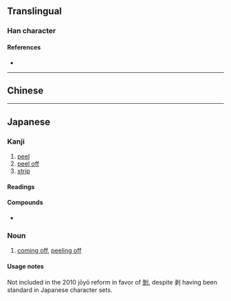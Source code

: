 {{also|剝}}
{{character info}}
==Translingual==

===Han character===
{{Han char|rn=18|rad=刀|as=08|sn=10|four=|canj=NELN|ids=⿰录刂}}

====References====
* {{Han ref|kx=0141.411|hdz=10346.040|uh=5265|ud=21093}}

----

==Chinese==
{{zh-see|剝|sv}}

----

==Japanese==
{{ja-kanji forms|剥|剝}}

===Kanji===
{{ja-kanji|grade=9|rs=刀08|kyu=剝}}

# [[peel]]
# [[peel off]]
# [[strip]]

====Readings====
{{ja-readings
|goon=ほく
|kanon=はく
|kun=は-がす, は-がれる, は-げる, は-ぐ, む-く
}}

====Compounds====
* {{ja-r|剥%離|はく%り|gloss=[[detachment]]}}

===Noun===
{{ja-noun|はく}}

# [[come off|coming off]], [[peel off|peeling off]]

====Usage notes====
Not included in the 2010 jōyō reform in favor of [[剝]], despite 剥 having been standard in Japanese character sets.